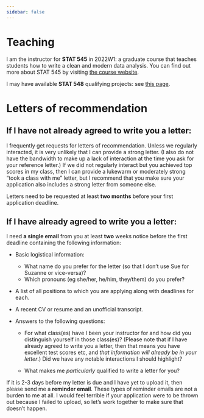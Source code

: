 ```yaml
---
sidebar: false
---
```


# Teaching

I am the instructor for **STAT 545** in 2022W1: a graduate course that teaches students how to write a clean and modern data analysis.  You can find out more about STAT 545 by visiting [the course website](https://stat545.stat.ubc.ca/). 

I may have available **STAT 548** qualifying projects: see [this page](STAT548.qmd).

# Letters of recommendation 

## If I have not already agreed to write you a letter: 

I frequently get requests for letters of recommendation. Unless we regularly interacted, it is very unlikely that I can provide a strong letter. (I also do not have the bandwidth to make up a lack of interaction at the time you ask for your reference letter.) If we did not regularly interact but you achieved top scores in my class, then I can provide a lukewarm or moderately strong "took a class with me" letter, but I recommend that you make sure your application also includes a strong letter from someone else.

Letters need to be requested at least **two months** before your first application deadline. 

## If I have already agreed to write you a letter: 

I  need **a single email** from you at least **two** weeks notice before the first deadline containing the following information: 

- Basic logistical information: 

  - What name do you prefer for the letter (so that I don't use Sue for Suzanne or vice-versa)? 
  - Which pronouns (eg she/her, he/him, they/them) do you prefer?

- A list of all positions to which you are applying along with deadlines for each. 

- A recent CV or resume and an unofficial transcript. 

- Answers to the following questions: 

  - For what class(es) have I been your instructor for and how did you distinguish yourself in those class(es)? (Please note that if I have already agreed to write you a letter, then that means you have excellent test scores etc, and *that information will already be in your letter*.) Did we have any notable interactions I should highlight? 

  -  What makes me *particularly* qualified to write a letter for you?

  
If it is 2-3 days before my letter is due and I have yet to upload it, then please send me a **reminder email**. These types of reminder emails are not a burden to me at all. I would feel terrible if your application were to be thrown out because I failed to upload, so let's work together to make sure that doesn't happen. 
